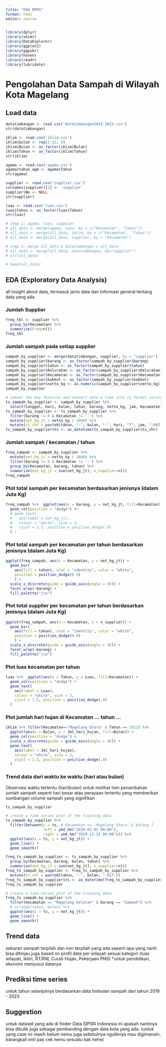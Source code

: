 ```yaml
---
title: "EDA RPRS"
format: html
editor: source
---
```


```r
library(dplyr)
library(skimr)
library(DataExplorer)
library(ggplot2)
library(ggpubr)
library(haven)
library(readr)
library(lubridate)
```


# Pengolahan Data Sampah di Wilayah Kota Magelang

## Load data

```r
datatimbangan <- read.csv('datatimbangan2019_2023.csv')
str(datatimbangan)
```

```r
iklim <- read.csv('iklim.csv')
iklim$bulan <- rep(1:12, 9)
iklim$Bulan <- as_factor(iklim$Bulan)
iklim$Tahun <- as_factor(iklim$Tahun)
str(iklim)
```


```r
agama <- read.csv('agama.csv')
agama$tahun_agm <- agama$Tahun
str(agama)
```


```r
supplier <- read.csv('supplier.csv')
colnames(supplier)[2] <- 'supplier'
supplier$No <- NULL
str(supplier)
```

```r
luas <- read.csv('luas.csv')
luas$Tahun <- as_factor(luas$Tahun)
str(luas)
```

```r
# step 1: agama, luas, supplier
# all_data <- merge(agama, luas, by = c("Kecamatan", "Tahun"))
# all_data <- merge(all_data, iklim, by = c("Kecamatan", "Tahun"))
# all_data <- merge(all_data, supplier, by = "Kecamatan")

# step 2: merge all_data & datatimbangan = all_data
# all_data <- merge(all_data, datatimbangan, by="supplier")
# str(all_data)
```

```r
# head(all_data)
```


## EDA (Exploratory Data Analysis) 

all insight about data, termasuk jenis data dan informasi general tentang data yang ada

### Jumlah Supplier

```r
freq_tbl <- supplier %>%
  group_by(Kecamatan) %>%
  summarize(Freq=n())
freq_tbl
```

### Jumlah sampah pada setiap supplier

```r
sampah_by_supplier <- merge(datatimbangan, supplier, by = "supplier")
sampah_by_supplier$barang <- as_factor(sampah_by_supplier$barang)
sampah_by_supplier$tahun <- as_factor(sampah_by_supplier$tahun)
sampah_by_supplier$Kelurahan <- as_factor(sampah_by_supplier$Kelurahan)
sampah_by_supplier$Kecamatan <- as_factor(sampah_by_supplier$Kecamatan)
sampah_by_supplier$kabkot <- as_factor(sampah_by_supplier$kabkot)
sampah_by_supplier$netto_kg <- as.numeric(sampah_by_supplier$netto_kg)
sampah_by_supplier
```

```r
# subset the key features and convert date & time into ts format version
ts_sampah_by_supplier <- sampah_by_supplier %>%
  select(tanggal, hari, bulan, tahun, barang, netto_kg, jam, Kecamatan)
ts_sampah_by_supplier <- ts_sampah_by_supplier %>% 
  filter(barang != 0 & Kecamatan != '-') %>%
  mutate(net_kg_jt = netto_kg / 1000) %>%
  mutate(ts_chr = paste0(tahun, "-", bulan, "-", hari, "T", jam, ":00Z"))
ts_sampah_by_supplier$ts <- as_datetime(ts_sampah_by_supplier$ts_chr) 
```

### Jumlah sampah / kecamatan / tahun

```r
freq_sampah <- sampah_by_supplier %>%
  mutate(net_kg_jt = netto_kg / 1000) %>%
  filter(barang != 0 & Kecamatan != '-') %>%
  group_by(Kecamatan, barang, tahun) %>%
  summarize(net_kg_jt = sum(net_kg_jt), n_supplier=n())
freq_sampah
```


### Plot total sampah per kecamatan berdasarkan jenisnya (dalam Juta Kg)

```r
freq_sampah %>%  ggplot(aes(x = barang, y = net_kg_jt, fill=Kecamatan)) + 
  geom_col(position = "dodge") #+ 
  # geom_text(
  #   aes(label = net_kg_jt),
  #   colour = "white", size = 3,
  #   vjust = 1.5, position = position_dodge(.9)
  # )
```

### Plot total sampah per kecamatan per tahun berdasarkan jenisnya (dalam Juta Kg)

```r
ggplot(freq_sampah, aes(x = Kecamatan, y = net_kg_jt)) +
  geom_bar(
    aes(fill = tahun), stat = "identity", color = "white",
    position = position_dodge(0.9)
    ) +
  scale_x_discrete(guide = guide_axis(angle = 45)) +
  facet_wrap(~barang) + 
  fill_palette("jco") 
```

### Plot total supplier per kecamatan per tahun berdasarkan jenisnya (dalam Juta Kg)

```r
ggplot(freq_sampah, aes(x = Kecamatan, y = n_supplier)) +
  geom_bar(
    aes(fill = tahun), stat = "identity", color = "white",
    position = position_dodge(0.9)
    ) +
  scale_x_discrete(guide = guide_axis(angle = 45)) +
  facet_wrap(~barang) + 
  fill_palette("jco")
```

### Plot luas kecamatan per tahun

```r
luas %>%  ggplot(aes(x = Tahun, y = Luas, fill=Kecamatan)) + 
  geom_col(position = "dodge") + 
  geom_text(
    aes(label = Luas),
    colour = "white", size = 3,
    vjust = 1.5, position = position_dodge(.9)
  )
```


### Plot jumlah hari hujan di Kecamatan ... tahun ...

```r
iklim %>% filter(Kecamatan=="Magelang Utara" & Tahun == 2022) %>% 
  ggplot(aes(x = Bulan, y = Jml_hari_hujan, fill=Bulan)) + 
  geom_col(position = "dodge") + 
  scale_x_discrete(guide = guide_axis(angle = 45)) +
  geom_text(
    aes(label = Jml_hari_hujan),
    colour = "white", size = 3,
    vjust = 1.5, position = position_dodge(.9)
  )
```



### Trend data dari waktu ke waktu (hari atau bulan)

Observasi waktu tertentu (hari/bulan) untuk melihat tren penambahan jumlah sampah seperti hari besar atau perayaan tertentu yang memberikan sumbangan volume sampah yang signifikan

```r
ts_sampah_by_supplier
```
```r
# create a time series plot of the training data
ts_sampah_by_supplier %>% 
  filter(between(x = ts, # Kecamatan == 'Magelang Utara' & barang ?
                 left = ymd_hm("2019-01-01 00:00"),
                 right = ymd_hm("2019-12-31 00:00"))) %>%
  ggplot(aes(x = ts, y = net_kg_jt)) +
  geom_line() + 
  geom_smooth()
```

```r
freq_ts_sampah_by_supplier <- ts_sampah_by_supplier %>%
  group_by(Kecamatan, barang, bulan, tahun) %>%
  summarize(net_kg_jt = sum(net_kg_jt), n_supplier=n())
freq_ts_sampah_by_supplier <- freq_ts_sampah_by_supplier %>% 
  mutate(ts_chr = paste0(tahun, "-", bulan, "-01T"))
freq_ts_sampah_by_supplier$ts <- as_datetime(freq_ts_sampah_by_supplier$ts_chr) 
freq_ts_sampah_by_supplier
```


```r
# create a time series plot of the training data
freq_ts_sampah_by_supplier %>% 
  filter(Kecamatan == "Magelang Selatan" & barang == "Sampah") %>%
  # arrange(tahun, bulan) %>%
  ggplot(aes(x = ts, y = net_kg_jt)) +
  geom_line() + 
  geom_smooth()
```

## Trend data 

sebaran sampah terpilah dan non terpilah yang ada seperti apa yang nanti bisa ditinjau juga based on profil data per wilayah sesuai kategori (luas wilayah, iklim, RT/RW, Curah Hujan, Pekerjaan PNS) *untuk pendidikan, ekonomi menyusul datanya

## Prediksi time series

untuk tahun selanjutnya berdasarkan data timbulan sampah dari tahun 2019 - 2023

## Suggestion

untuk dataset yang ada di folder Data SIPSN Indonesia ini apakah nantinya bisa dikulik juga sebagai pembanding dengan data kota yang ada. (untuk yang case ini masih belum nemu juga sebetulnya nguliknya mau digimanain, barangkali nnti pas cek nemu sesuatu kak hehe)


